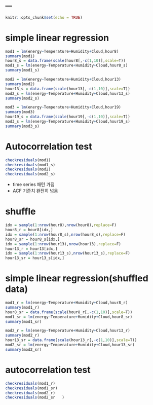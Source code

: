 ---
---

```r
knitr::opts_chunk$set(echo = TRUE)
```

# simple linear regression

```r
mod1 = lm(energy~Temperature+Humidity+Cloud,hour8)
summary(mod1)
hour8_s = data.frame(scale(hour8[,-c(1,10)],scale=T))
mod1_s = lm(energy~Temperature+Humidity+Cloud,hour8_s)
summary(mod1_s)

mod2 = lm(energy~Temperature+Humidity+Cloud,hour13)
summary(mod2)
hour13_s = data.frame(scale(hour13[,-c(1,10)],scale=T))
mod2_s = lm(energy~Temperature+Humidity+Cloud,hour13_s)
summary(mod2_s)

mod3 = lm(energy~Temperature+Humidity+Cloud,hour19)
summary(mod3)
hour19_s = data.frame(scale(hour19[,-c(1,10)],scale=T))
mod3_s = lm(energy~Temperature+Humidity+Cloud,hour19_s)
summary(mod3_s)
```

# Autocorrelation test

```r
checkresiduals(mod1)
checkresiduals(mod1_s)
checkresiduals(mod2)
checkresiduals(mod2_s)
```

- time series 패턴 가짐
- ACF 기준치 완전히 넘음


# shuffle

```r
idx = sample(1:nrow(hour8),nrow(hour8),replace=F)
hour8_r = hour8[idx,]
idx = sample(1:nrow(hour8_s),nrow(hour8_s),replace=F)
hour8_sr = hour8_s[idx,]
idx = sample(1:nrow(hour13),nrow(hour13),replace=F)
hour13_r = hour13[idx,]
idx = sample(1:nrow(hour13_s),nrow(hour13_s),replace=F)
hour13_sr = hour13_s[idx,]
```


# simple linear regression(shuffled data)

```r
mod1_r = lm(energy~Temperature+Humidity+Cloud,hour8_r)
summary(mod1_r)
hour8_sr = data.frame(scale(hour8_r[,-c(1,10)],scale=T))
mod1_sr = lm(energy~Temperature+Humidity+Cloud,hour8_sr)
summary(mod1_sr)

mod2_r = lm(energy~Temperature+Humidity+Cloud,hour13_r)
summary(mod2_r)
hour13_sr = data.frame(scale(hour13_r[,-c(1,10)],scale=T))
mod2_sr = lm(energy~Temperature+Humidity+Cloud,hour13_sr)
summary(mod2_sr)
```


# autocorrelation test

```r
checkresiduals(mod1_r)
checkresiduals(mod1_sr)
checkresiduals(mod2_r)
checkresiduals(mod2_sr   )
```

























































































